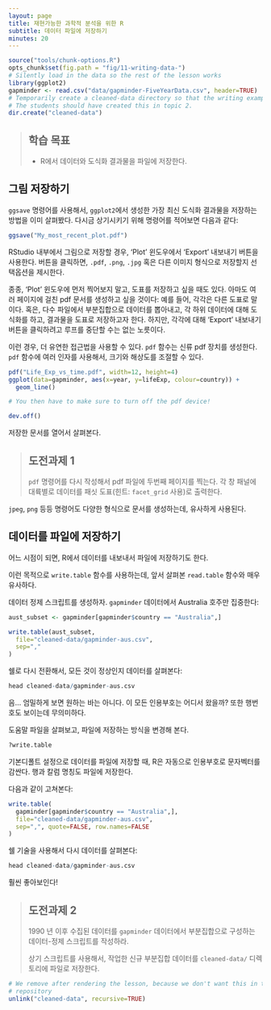 ```yaml
---
layout: page
title: 재현가능한 과학적 분석을 위한 R
subtitle: 데이터 파일에 저장하기
minutes: 20
---
```


```r
source("tools/chunk-options.R")
opts_chunk$set(fig.path = "fig/11-writing-data-")
# Silently load in the data so the rest of the lesson works
library(ggplot2)
gapminder <- read.csv("data/gapminder-FiveYearData.csv", header=TRUE)
# Temporarily create a cleaned-data directory so that the writing examples work
# The students should have created this in topic 2.
dir.create("cleaned-data")
```

> ## 학습 목표 {.objectives}
>
> * R에서 데이터와 도식화 결과물을 파일에 저장한다.
>

## 그림 저장하기

`ggsave` 명령어를 사용해서, 
`ggplot2`에서 생성한 가장 최신 도식화 결과물을 저장하는 방법을 이미 살펴봤다.
다시금 상기시키기 위해 명령어를 적어보면 다음과 같다:

```r
ggsave("My_most_recent_plot.pdf")
```

RStudio 내부에서 그림으로 저장할 경우,
'Plot' 윈도우에서 'Export' 내보내기 버튼을 사용한다.
버튼을 클릭하면, `.pdf`, `.png`, `.jpg` 혹은 다른 이미지 형식으로 저장할지 
선택옵션을 제시한다.

종종, 'Plot' 윈도우에 먼저 찍어보지 말고, 도표를 저장하고 싶을 때도 있다.
아마도 여러 페이지에 걸친 pdf 문서를 생성하고 싶을 것이다:
예를 들어, 각각은 다른 도표로 말이다.
혹은, 다수 파일에서 부분집합으로 데이터를 뽑아내고,
각 하위 데이터에 대해 도식화를 하고, 결과물을 도표로 저장하고자 한다.
하지만, 각각에 대해 'Export' 내보내기 버튼을 클릭하려고 루프를 
중단할 수는 없는 노릇이다.

이런 경우, 더 유연한 접근법을 사용할 수 있다.
`pdf` 함수는 신류 pdf 장치를 생성한다.
`pdf` 함수에 여러 인자를 사용해서, 크기와 해상도를 조절할 수 있다.

```r
pdf("Life_Exp_vs_time.pdf", width=12, height=4)
ggplot(data=gapminder, aes(x=year, y=lifeExp, colour=country)) +
  geom_line()

# You then have to make sure to turn off the pdf device!

dev.off()
```

저장한 문서를 열어서 살펴본다.

> ## 도전과제 1 {.challenge}
>
> `pdf` 명령어를 다시 작성해서 pdf 파일에 두번째 페이지를 찍는다.
> 각 창 패널에 대륙별로 데이터를 패싯 도표(힌트: `facet_grid` 사용)로 출력한다.
>

`jpeg`, `png` 등등 명령어도 다양한 형식으로 문서를 생성하는데,
유사하게 사용된다.

## 데이터를 파일에 저장하기

어느 시점이 되면, R에서 데이터를 내보내서 파일에 저장하기도 한다.

이런 목적으로 `write.table` 함수를 사용하는데,
앞서 살펴본 `read.table` 함수와 매우 유사하다.

데이터 정제 스크립트를 생성하자. 
`gapminder` 데이터에서 Australia 호주만 집중한다:


```r
aust_subset <- gapminder[gapminder$country == "Australia",]

write.table(aust_subset,
  file="cleaned-data/gapminder-aus.csv",
  sep=","
)
```

쉘로 다시 전환해서, 모든 것이 정상인지 데이터를 살펴본다:

```r
head cleaned-data/gapminder-aus.csv
```

음... 엄밀하게 보면 원하는 바는 아니다.
이 모든 인용부호는 어디서 왔을까?
또한 행번호도 보이는데 무의미하다.

도움말 파일을 살펴보고, 파일에 저장하는 방식을 변경해 본다.

```r
?write.table
```

기본디폴트 설정으로 데이터를 파일에 저장할 때, 
R은 자동으로 인용부호로 문자벡터를 감싼다.
행과 칼럼 명칭도 파일에 저장한다.

다음과 같이 고쳐본다:

```r
write.table(
  gapminder[gapminder$country == "Australia",],
  file="cleaned-data/gapminder-aus.csv",
  sep=",", quote=FALSE, row.names=FALSE
)
```

쉘 기술을 사용해서 다시 데이터를 살펴본다:

```r
head cleaned-data/gapminder-aus.csv
```

훨씬 좋아보인다!

> ## 도전과제 2 {.challenge}
>
> 1990 년 이후 수집된 데이터를 `gapminder` 데이터에서
> 부분집합으로 구성하는 데이터-정제 스크립트를 작성하라.
>
> 상기 스크립트를 사용해서, 작업한 신규 부분집합 데이터를 
> `cleaned-data/` 디렉토리에 파일로 저장한다.
>

```r
# We remove after rendering the lesson, because we don't want this in the lesson
# repository
unlink("cleaned-data", recursive=TRUE)
```
